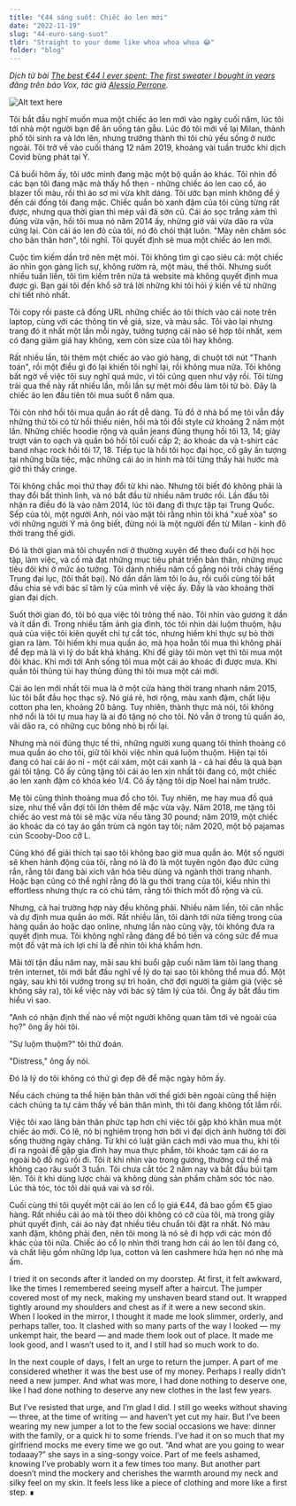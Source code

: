 ```yaml
---
title: "€44 sáng suốt: Chiếc áo len mới"
date: "2022-11-19"
slug: "44-euro-sang-suot"
tldr: "Straight to your dome like whoa whoa whoa 😂"
folder: "blog"
---
```


_Dịch từ bài [The best €44 I ever spent: The first sweater I bought in years](https://www.vox.com/the-goods/22380001/post-covid-19-pandemic-clothing-dressing-best-money)
đăng trên báo Vox, tác giả [Alessio Perrone](https://alessioperrone.com/)._

![Alt text here](./work.jpg)

Tôi bắt đầu nghĩ muốn mua một chiếc áo len mới vào ngày cuối năm, lúc tôi tới nhà một người bạn để ăn uống tán gẫu. Lúc đó tôi mới về lại Milan, thành phố tôi sinh ra và lớn lên, nhưng trưởng thành thì tôi chủ yếu sống ở nước ngoài. Tôi trở về vào cuối tháng 12 năm 2019, khoảng vài tuần trước khi dịch Covid bùng phát tại Ý.

Cả buổi hôm ấy, tôi ước mình đang mặc một bộ quần áo khác. Tôi nhìn đồ các bạn tôi đang mặc mà thấy hổ thẹn - những chiếc áo len cao cổ, áo blazer tối màu, rồi thì áo sơ mi vừa khít dáng. Tôi ước bạn mình không để ý đến cái đống tôi đang mặc. Chiếc quần bò xanh đậm của tôi cũng từng rất được, nhưng qua thời gian thì mép vải đã sờn cũ. Cái áo sọc trắng xám thì đúng vừa vặn, hồi tôi mua nó năm 2014 ấy, nhừng giờ vải vừa dão ra vừa cứng lại. Còn cái áo len đỏ của tôi, nó đỏ chói thật luôn. "Mày nên chăm sóc cho bản thân hơn", tôi nghĩ. Tôi quyết định sẽ mua một chiếc áo len mới.

Cuộc tìm kiếm dần trở nên mệt mỏi. Tôi không tìm gì cao siêu cả: một chiếc áo nhìn gọn gàng lịch sự, không rườm rà, một màu, thế thôi. Nhưng suốt nhiều tuần liền, tôi tìm kiếm trên nửa tá website mà không quyết định mua được gì. Bạn gái tôi đến khổ sở trả lời những khi tôi hỏi ý kiến về từ những chi tiết nhỏ nhất.

Tôi copy rồi paste cả đống URL những chiếc áo tôi thích vào cái note trên laptop, cùng với các thông tin về giá, size, và màu sắc. Tôi vào lại nhưng trang đó ít nhất một lần mỗi ngày, tưởng tượng cái nào sẽ hợp tôi nhất, xem có đang giảm giá hay không, xem còn size của tôi hay không.

Rất nhiều lần, tôi thêm một chiếc áo vào giỏ hàng, di chuột tới nút "Thanh toán", rồi một điều gì đó lại khiến tôi nghĩ lại, rồi không mua nữa. Tôi không bất ngờ về việc tôi suy nghĩ quá mức, vì tôi cũng quen như vậy rồi. Tôi từng trải qua thế này rất nhiều lần, mỗi lần sự mệt mỏi đều làm tôi từ bỏ. Đây là chiếc áo len đầu tiên tôi mua suốt 6 năm qua.

Tôi còn nhớ hồi tôi mua quần áo rất dễ dàng. Tủ đồ ở nhà bố mẹ tôi vẫn đầy những thứ tôi có từ hồi thiếu niên, hồi mà tôi đổi style cứ khoảng 2 năm một lần. Những chiếc hoodie rộng và quần jeans đũng thụng hồi tôi 13, 14; giày trượt ván to oạch và quần bó hồi tôi cuối cấp 2; áo khoác da và t-shirt các band nhạc rock hồi tôi 17, 18. Tiếp tục là hồi tôi học đại học, cố gây ấn tượng tại những bữa tiệc, mặc những cái áo in hình mà tôi từng thấy hài hước mà giờ thì thấy cringe.

Tôi không chắc mọi thứ thay đổi từ khi nào. Nhưng tôi biết đó không phải là thay đổi bất thình lình, và nó bắt đầu từ nhiều năm trước rồi. Lần đầu tôi nhận ra điều đó là vào năm 2014, lúc tôi đang đi thực tập tại Trung Quốc. Sếp của tôi, một người Anh, nói vào mặt tôi rằng nhìn tôi khá "xuề xòa" so với những người Ý mà ông biết, đừng nói là một người đến từ Milan - kinh đô thời trang thế giới.

Đó là thời gian mà tôi chuyển nơi ở thường xuyên để theo đuổi cơ hội học tập, làm việc, và cố mà đạt những mục tiêu phát triển bản thân, những mục tiêu đôi khi ở mức ảo tưởng. Tôi dành nhiều năm cố gắng nói trôi chảy tiếng Trung đại lục, (tôi thất bại). Nó dần dần làm tôi lo âu, rồi cuối cùng tôi bắt đầu chia sẻ với bác sĩ tâm lý của mình về việc ấy. Đấy là vào khoảng thời gian đại dịch.

Suốt thời gian đó, tôi bỏ qua việc tôi trông thế nào. Tôi nhìn vào gương ít dần và ít dần đi. Trong nhiều tấm ảnh gia đình, tóc tôi nhìn dài luộm thuộm, hậu quả của việc tôi kiên quyết chỉ tự cắt tóc, nhưng hiếm khi thực sự bỏ thời gian ra làm. Tôi hiếm khi mua quần áo, mà họa hoằn tôi mua thì không phải để đẹp mà là vì lý do bất khả kháng. Khi đế giày tôi mòn vẹt thì tôi mua một đôi khác. Khi mới tới Anh sống tôi mua một cái áo khoác đi được mưa. Khi quần tôi thủng túi hay thủng đũng thì tôi mua một cái mới.

Cái áo len mới nhất tôi mua là ở một cửa hàng thời trang nhanh năm 2015, lúc tôi bắt đầu học thạc sỹ. Nó giá rẻ, hơi rộng, màu xanh đậm, chất liệu cotton pha len, khoảng 20 bảng. Tuy nhiên, thành thực mà nói, tôi không nhớ nổi là tôi tự mua hay là ai đó tặng nó cho tôi. Nó vẫn ở trong tủ quần áo, vãi dão ra, có những cục bông nhỏ bị rối lại.

Nhưng mà nói đúng thực tế thì, những người xung quang tôi thỉnh thoảng có mua quần áo cho tôi, giữ tôi khỏi việc nhìn quá luộm thuộm. Hiện tại tôi đang có hai cái áo nỉ - một cái xám, một cái xanh lá - cả hai đều là quà bạn gái tôi tặng. Cô ấy cũng tặng tôi cái áo len xịn nhất tôi đang có, một chiếc áo len xanh đậm có khóa kéo 1/4. Cô ấy tặng tôi dịp Noel hai năm trước.

Mẹ tôi cũng thỉnh thoảng mua đồ cho tôi. Tuy nhiên, mẹ hay mua đồ quá size, như thể vẫn đợi tôi lớn thêm để mặc vừa vậy. Năm 2018, mẹ tặng tôi chiếc áo vest mà tôi sẽ mặc vừa nếu tăng 30 pound; năm 2019, một chiếc áo khoác da có tay áo gần trùm cả ngón tay tôi; năm 2020, một bộ pajamas cún Scooby-Doo cỡ L.

Cũng khó để giải thích tại sao tôi không bao giờ mua quần áo. Một số người sẽ khen hành động của tôi, rằng nó là đó là một tuyên ngôn đạo đức cứng rắn, rằng tôi đang bài xích văn hóa tiêu dùng và ngành thời trang nhanh. Hoặc bạn cũng có thể nghĩ rằng đó là gu thời trang của tôi, kiểu nhìn thì effortless nhưng thực ra có chú tâm, rằng tôi thích mốt đồ rộng và cũ.

Nhưng, cả hai trường hợp này đều không phải. Nhiều năm liền, tôi cân nhắc và dự định mua quần áo mới. Rất nhiều lần, tôi dành tới nửa tiếng trong của hàng quần áo hoặc dạo online, nhưng lần nào cũng vậy, tôi không đưa ra quyết định mua. Tôi không nghĩ rằng đáng để bỏ tiền và công sức để mua một đồ vật mà ích lợi chỉ là để nhìn tôi khá khẩm hơn.

Mãi tới tận đầu năm nay, mãi sau khi buổi gặp cuối năm làm tôi lang thang trên internet, tôi mới bắt đầu nghĩ về lý do tại sao tôi không thể mua đồ. Một ngày, sau khi tôi vướng trong sự trì hoãn, chờ đợi người ta giảm giá (việc sẽ không sảy ra), tôi kể việc này với bác sỹ tâm lý của tôi. Ông ấy bắt đầu tìm hiểu vì sao.

"Anh có nhận định thế nào về một người không quan tâm tới vẻ ngoài của họ?" ông ấy hỏi tôi.

"Sự luộm thuộm?" tôi thử đoán.

"Distress," ông ấy nói.

Đó là lý do tôi không có thứ gì đẹp đẽ để mặc ngày hôm ấy.

Nếu cách chúng ta thể hiện bản thân với thế giới bên ngoài cũng thể hiện cách chúng ta tự cảm thấy về bản thân mình, thì tôi đang không tốt lắm rồi.

Việc tôi xao lãng bản thân phức tạp hơn chỉ việc tôi gặp khó khăn mua một chiếc áo mới. Có lẽ, nó bị nghiêm trọng hơn bởi vì đại dịch ảnh hưởng tới đời sống thường ngày chăng. Từ khi có luật giãn cách mới vào mua thu, khi tôi đi ra ngoài để gặp gia đình hay mua thực phẩm, tôi khoác tạm cái áo ra ngoài bộ đồ ngủ rồi đi. Tôi ít khi nhìn vào trong gương, thường cứ thế mà không cạo râu suốt 3 tuần. Tôi chưa cắt tóc 2 năm nay và bắt đầu búi tạm lên. Tôi ít khi dùng lược chải và không dùng sản phẩm chăm sóc tóc nào. Lúc thả tóc, tóc tôi dài quá vai và sơ rối.

Cuối cùng thì tôi quyết một cái áo len cổ lọ giá €44, đã bao gồm €5 giao hàng. Rất nhiều cái áo mà tôi theo dõi không có cỡ của tôi, mà trong giây phút quyết định, cái áo này đạt nhiều tiêu chuẩn tôi đặt ra nhất. Nó màu xanh đậm, không phải đen, nên tôi mong là nó sẽ đi hợp với các món đồ khác của tôi nữa. Chiếc áo cổ lọ nhìn thời trang hơn cái áo len tôi đang có, và chất liệu gồm những lớp lụa, cotton và len cashmere hứa hẹn nó nhẹ mà ấm.

I tried it on seconds after it landed on my doorstep. At first, it felt awkward, like the times I remembered seeing myself after a haircut. The jumper covered most of my neck, making my unshaven beard stand out. It wrapped tightly around my shoulders and chest as if it were a new second skin. When I looked in the mirror, I thought it made me look slimmer, orderly, and perhaps taller, too. It clashed with so many parts of the way I looked — my unkempt hair, the beard — and made them look out of place. It made me look good, and I wasn’t used to it, and I still had so much work to do.

In the next couple of days, I felt an urge to return the jumper. A part of me considered whether it was the best use of my money. Perhaps I really didn’t need a new jumper. And what was more, I had done nothing to deserve one, like I had done nothing to deserve any new clothes in the last few years.

But I’ve resisted that urge, and I’m glad I did. I still go weeks without shaving — three, at the time of writing — and haven’t yet cut my hair. But I’ve been wearing my new jumper a lot to the few social occasions we have: dinner with the family, or a quick hi to some friends. I’ve had it on so much that my girlfriend mocks me every time we go out. “And what are you going to wear todaaay?” she says in a sing-songy voice. Part of me feels ashamed, knowing I’ve probably worn it a few times too many. But another part doesn’t mind the mockery and cherishes the warmth around my neck and silky feel on my skin. It feels less like a piece of clothing and more like a first step. ∎
